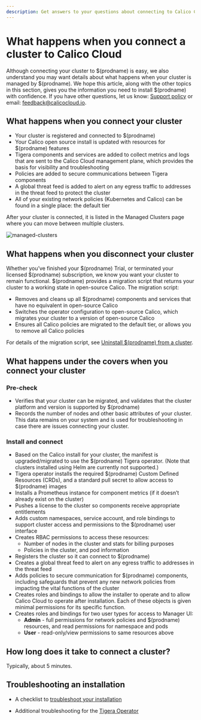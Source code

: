 ```yaml
---
description: Get answers to your questions about connecting to Calico Cloud.
---
```


# What happens when you connect a cluster to Calico Cloud

Although connecting your cluster to $(prodname) is easy, we also understand you may want details about what happens when your cluster is managed by $(prodname). We hope this article, along with the other topics in this section, gives you the information you need to install $(prodname) with confidence. If you have other questions, let us know: [Support policy](https://www.tigera.io/legal/calico-cloud-support-policy) or email: feedback@calicocloud.io.

## What happens when you connect your cluster

- Your cluster is registered and connected to $(prodname)
- Your Calico open source install is updated with resources for $(prodname) features
- Tigera components and services are added to collect metrics and logs that are sent to the Calico Cloud management plane, which provides the basis for visibility and troubleshooting
- Policies are added to secure communications between Tigera components
- A global threat feed is added to alert on any egress traffic to addresses in the threat feed to protect the cluster
- All of your existing network policies (Kubernetes and Calico) can be found in a single place: the default tier

After your cluster is connected, it is listed in the Managed Clusters page where you can move between multiple clusters.

![managed-clusters](/img/calico-cloud/managed-clusters.png)

## What happens when you disconnect your cluster

Whether you’ve finished your $(prodname) Trial, or terminated your licensed $(prodname) subscription, we know you want your cluster to remain functional. $(prodname) provides a migration script that returns your cluster to a working state in open-source Calico. The migration script:

- Removes and cleans up all $(prodname) components and services that have no equivalent in open-source Calico
- Switches the operator configuration to open-source Calico, which migrates your cluster to a version of open-source Calico
- Ensures all Calico policies are migrated to the default tier, or allows you to remove all Calico policies

For details of the migration script, see [Uninstall $(prodname) from a cluster](../operations/disconnect.mdx).

## What happens under the covers when you connect your cluster

### Pre-check

- Verifies that your cluster can be migrated, and validates that the cluster platform and version is supported by $(prodname)
- Records the number of nodes and other basic attributes of your cluster. This data remains on your system and is used for troubleshooting in case there are issues connecting your cluster.

### Install and connect

- Based on the Calico install for your cluster, the manifest is upgraded/migrated to use the $(prodname) Tigera operator. (Note that clusters installed using Helm are currently not supported.)
- Tigera operator installs the required $(prodname) Custom Defined Resources (CRDs), and a standard pull secret to allow access to $(prodname) images
- Installs a Prometheus instance for component metrics (if it doesn’t already exist on the cluster)
- Pushes a license to the cluster so components receive appropriate entitlements
- Adds custom namespaces, service account, and role bindings to support cluster access and permissions to the $(prodname) user interface
- Creates RBAC permissions to access these resources:
  - Number of nodes in the cluster and stats for billing purposes
  - Policies in the cluster, and pod information
- Registers the cluster so it can connect to $(prodname)
- Creates a global threat feed to alert on any egress traffic to addresses in the threat feed
- Adds policies to secure communication for $(prodname) components, including safeguards that prevent any new network policies from impacting the vital functions of the cluster
- Creates roles and bindings to allow the installer to operate and to allow Calico Cloud to operate after installation.
  Each of these objects is given minimal permissions for its specific function.
- Creates roles and bindings for two user types for access to Manager UI:
  - **Admin** - full permissions for network policies and $(prodname) resources, and read permissions for namespace and pods
  - **User** - read-only/view permissions to same resources above

## How long does it take to connect a cluster?

Typically, about 5 minutes.

## Troubleshooting an installation

- A checklist to [troubleshoot your installation](checklist.mdx)

- Additional troubleshooting for the [Tigera Operator](operator-checklist.mdx)
